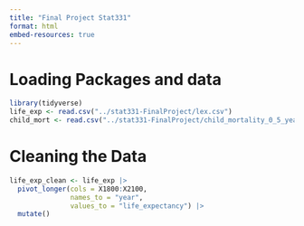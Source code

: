 ```yaml
---
title: "Final Project Stat331"
format: html
embed-resources: true
---
```


# Loading Packages and data

```r
library(tidyverse)
life_exp <- read.csv("../stat331-FinalProject/lex.csv")
child_mort <- read.csv("../stat331-FinalProject/child_mortality_0_5_year_olds_dying_per_1000_born.csv")
```

# Cleaning the Data 

```r
life_exp_clean <- life_exp |>
  pivot_longer(cols = X1800:X2100,
               names_to = "year",
               values_to = "life_expectancy") |>
  mutate()

```

